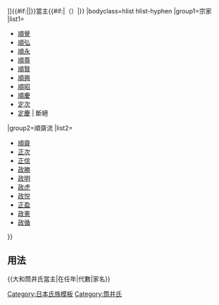 {{Navbox
|name=大和筒井氏當主
|title=[[筒井氏|{{#if:{{{3|}}}|{{{3|}}}|大和筒井氏}}]]{{#if:{{{2|}}}|{{{2|}}}|}}當主{{#if:{{{1|}}}|（{{{1|}}}）|}}
|bodyclass=hlist hlist-hyphen
|group1=宗家
|list1=
*[[筒井順覺|順覺]]
*[[筒井順弘|順弘]]
*[[筒井順永|順永]]
*[[筒井順尊|順尊]]
*[[筒井順賢|順賢]]
*[[筒井順興|順興]]
*[[筒井順昭|順昭]]
*[[筒井順慶|順慶]]
*[[筒井定次|定次]]
*[[筒井定慶|定慶]] &#124; 斷絕
|group2=順齋流
|list2=
*[[筒井順齋|順齋]]
*[[筒井正次 (旗本)|正次]]
*[[筒井正信|正信]]
*[[筒井政勝|政勝]]
*[[筒井政明|政明]]
*[[筒井政虎|政虎]]
*[[筒井政悦|政悦]]
*[[筒井正盈|正盈]]
*[[筒井政憲|政憲]]
*[[筒井政循|政循]]
}}<noinclude>
==用法==
<nowiki>{{大和筒井氏當主|在任年|代數|家名}}</nowiki>
[[Category:日本氏族模板]]
[[Category:筒井氏]]
</noinclude>